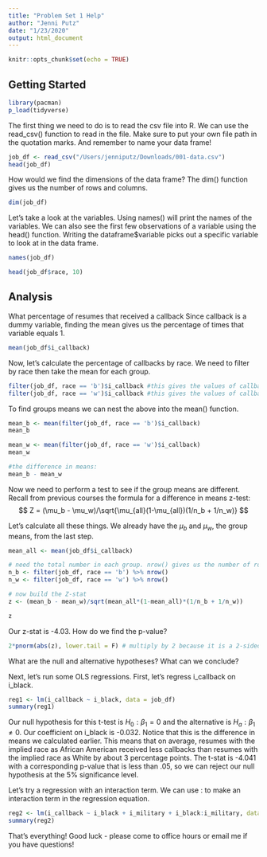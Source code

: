 ```yaml
---
title: "Problem Set 1 Help"
author: "Jenni Putz"
date: "1/23/2020"
output: html_document
---
```


```r
knitr::opts_chunk$set(echo = TRUE)
```

## Getting Started

```r
library(pacman)
p_load(tidyverse)
```

The first thing we need to do is to read the csv file into R. We can use the read_csv() function to read in the file. Make sure to put your own file path in the quotation marks. And remember to name your data frame!

```r
job_df <- read_csv("/Users/jenniputz/Downloads/001-data.csv")
head(job_df)
```

How would we find the dimensions of the data frame? The dim() function gives us the number of rows and columns.

```r
dim(job_df)
```

Let's take a look at the variables. Using names() will print the names of the variables. We can also see the first few observations of a variable using the head() function. Writing the dataframe$variable picks out a specific variable to look at in the data frame.
```r
names(job_df)

head(job_df$race, 10)
```
## Analysis

What percentage of resumes that received a callback Since callback is a dummy variable, finding the mean gives us the percentage of times that variable equals 1.

```r
mean(job_df$i_callback)
```

Now, let's calculate the percentage of callbacks by race. We need to filter by race then take the mean for each group.

```r
filter(job_df, race == 'b')$i_callback #this gives the values of callbacks where the race variable is = b
filter(job_df, race == 'w')$i_callback #this gives the values of callbacks where the race variable is = w
```

To find groups means we can nest the above into the mean() function.
```r
mean_b <- mean(filter(job_df, race == 'b')$i_callback)
mean_b

mean_w <- mean(filter(job_df, race == 'w')$i_callback)
mean_w

#the difference in means:
mean_b - mean_w
```

Now we need to perform a test to see if the group means are different. Recall from previous courses the formula for a difference in means z-test:
$$ Z = (\mu_b - \mu_w)/\sqrt{\mu_{all}(1-\mu_{all})(1/n_b + 1/n_w)} $$


Let's calculate all these things. We already have the $\mu_b$ and $\mu_w$, the group means, from the last step. 

```r
mean_all <- mean(job_df$i_callback)

# need the total number in each group. nrow() gives us the number of rows in the data frame
n_b <- filter(job_df, race == 'b') %>% nrow() 
n_w <- filter(job_df, race == 'w') %>% nrow()

# now build the Z-stat
z <- (mean_b - mean_w)/sqrt(mean_all*(1-mean_all)*(1/n_b + 1/n_w))

z
```

Our z-stat is -4.03. How do we find the p-value?
```r
2*pnorm(abs(z), lower.tail = F) # multiply by 2 because it is a 2-sided test. take absolute value of z.
```
What are the null and alternative hypotheses? What can we conclude?

Next, let's run some OLS regressions. First, let's regress i_callback on i_black. 

```r
reg1 <- lm(i_callback ~ i_black, data = job_df)
summary(reg1)
```


Our null hypothesis for this t-test is $H_0: \beta_1 = 0$ and the alternative is $H_a: \beta_1 \neq 0$. Our coefficient on i_black is -0.032. Notice that this is the difference in means we calculated earlier. This means that on average, resumes with the implied race as African American received less callbacks than resumes with the implied race as White by about 3 percentage points. The t-stat is -4.041 with a corresponding p-value that is less than .05, so we can reject our null hypothesis at the 5% significance level.

Let's try a regression with an interaction term. We can use : to make an interaction term in the regression equation.
```r
reg2 <- lm(i_callback ~ i_black + i_military + i_black:i_military, data = job_df)
summary(reg2)
```

That's everything! Good luck - please come to office hours or email me if you have questions!
